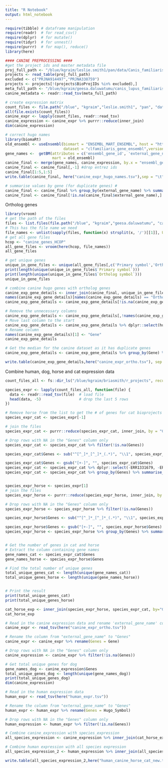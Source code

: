 ```yaml
---
title: "R Notebook"
output: html_notebook
---
```

```r
require(tibble) # dataframe manipulation
require(readr)  # for read_csv()
require(dplyr)  # for mutate()
require(tidyr)  # for unnest()
require(purrr)  # for map(), reduce()
library(here)
```

```r
#### CANINE PREPROCESSING #### 
#get the project ids and master metadata file 
proj_full_path <- "/blue/kgraim/leslie.smith1/pan/data/Canis_familiaris/BioProjIDs.txt"
projects <- read_table(proj_full_path)
excluded <- c("PRJNA914497","PRJNA338759") 
projects <- projects[!(projects$BioProjIDs %in% excluded),]
meta_full_path <- "/blue/kgraim/geesa.daluwatumu/canis_lupus_familiaris/metadata_final_new.txt"
canine_metadata <- readr::read_tsv(meta_full_path)
```

```r
# create expression matrix
count_files <- file.path("/blue", "kgraim","leslie.smith1", "pan", "data", "Canis_familiaris", projects$BioProjIDs, "freya_results", "dexseq_count", paste0(projects$BioProjIDs, ".count"))
all(file.exists(count_files))
canine_expr <- lapply(count_files, readr::read_tsv)
canine_expression <- canine_expr %>% purrr::reduce(inner_join)
dim(canine_expression)
```

```r
# correct hugo names  
library(biomaRt)
old_ensembl <- useEnsembl(biomart = "ENSEMBL_MART_ENSEMBL", host = "https://may2021.archive.ensembl.org",
                          dataset = "clfamiliaris_gene_ensembl",version = 104)
gene_names <-  getBM(attributes = c('ensembl_gene_id', 'external_gene_name'), filters = list(ensembl_gene_id = canine_expression$Genes),
                     mart = old_ensembl)
canine_final <- merge(gene_names, canine_expression, by.x = "ensembl_gene_id", by.y = "Genes")
canine_final <- canine_final[,-1] #drop entrez ids 
canine_final[1:5,1:5]
write.table(canine_final, here("canine_expr_hugo_names.tsv"),sep = "\t", col.names = TRUE, row.names = FALSE)

```
```r
# summarise values by gene (for duplicate genes) # 
canine_final <- canine_final %>% group_by(external_gene_name) %>% summarise_all(median)
canine_final <- canine_final[!is.na(canine_final$external_gene_name),]
```

Ortholog genes
```r
library(vroom)
# get the path of the files
files <- list.files(file.path("/blue", "kgraim","geesa.daluwatumu", "canis_lupus_familiaris","canine_genes_HCOP"), recursive = FALSE)
# This has the file name we need
file_names <- unlist(sapply(files, function(x) strsplit(x, '/')[[1]], USE.NAMES = FALSE ))
# get all gene files
hcop <- "canine_genes_HCOP"
all_gene_files <- vroom(here(hcop, file_names))
all_gene_files

```

```r
# get unique genes
unique_in_gene_files <- unique(all_gene_files[,c('Primary symbol','Ortholog symbol')])
print(length(unique(unique_in_gene_files$`Primary symbol`)))
print(length(unique(unique_in_gene_files$`Ortholog symbol`)))
unique_in_gene_files

```


```r
# combine canine hugo genes with ortholog genes
canine_exp_gene_details <- inner_join(canine_final, unique_in_gene_files, by = join_by(external_gene_name == `Primary symbol`))
names(canine_exp_gene_details)[names(canine_exp_gene_details) == "Ortholog symbol"] <- "human_mapped"
canine_exp_gene_details <- canine_exp_gene_details[!is.na(canine_exp_gene_details$human_mapped),]

```

```r
# Remove the unnecessary columns
canine_exp_gene_details <- canine_exp_gene_details[,!names(canine_exp_gene_details) %in% c("Gene", "description","external_gene_name")]
# Move last column to the start
canine_exp_gene_details <- canine_exp_gene_details %>% dplyr::select(human_mapped, everything())
# Rename column
names(canine_exp_gene_details)[1] <- "Gene"
canine_exp_gene_details
```

```r
# Get the median for the canine dataset as it has duplicate genes
canine_exp_gene_details <- canine_exp_gene_details %>% group_by(Gene) %>% summarise_all(median)
```


```r
write.table(canine_exp_gene_details,here("canine_expr_ortho.tsv"), sep = "\t", col.names = TRUE, row.names = FALSE)

```


Combine human, dog, horse and cat expression data
```r
count_files_all <- fs::dir_ls("/blue/kgraim/briasmith/r_projects", recurse = TRUE, regex = "count$") # find ALL count files in the current directory. Recursively searches
```

```r
species_expr <- lapply(count_files_all, function(file) {
  data <- readr::read_tsv(file)  # load file
  head(data, -5)                 # drop the last 5 rows
})
```
```r
# Remove horse from the list to get the # of genes for cat bioprojects that remain in the list
species_expr_cat <- species_expr[-1]

# join the files 
species_expr_cat <- purrr::reduce(species_expr_cat, inner_join, by = "Genes")

# Drop rows with NA in the "Genes" column only
species_expr_cat <- species_expr_cat %>% filter(!is.na(Genes))

species_expr_cat$Genes <- sub("^[^_]*_[^_]*_(.*)", "\\1", species_expr_cat$Genes)

species_expr_cat$Genes <- gsub("[+-]", "", species_expr_cat$Genes)
species_expr_cat <- species_expr_cat %>% dplyr::select(-ERR1331679, -ERR1331678)
species_expr_cat <- species_expr_cat %>% group_by(Genes) %>% summarise_all(median)


species_expr_horse <- species_expr[1]
# join the files 
species_expr_horse <- purrr::reduce(species_expr_horse, inner_join, by = "Genes")

# Drop rows with NA in the "Genes" column only
species_expr_horse <- species_expr_horse %>% filter(!is.na(Genes))

species_expr_horse$Genes <- sub("^[^_]*_[^_]*_(.*)", "\\1", species_expr_horse$Genes)

species_expr_horse$Genes <- gsub("[+-]", "", species_expr_horse$Genes)
species_expr_horse <- species_expr_horse %>% group_by(Genes) %>% summarise_all(median)


# Get the number of genes in cat and horse
# Extract the column containing gene names
gene_names_cat <- species_expr_cat$Genes
gene_names_horse <- species_expr_horse$Genes

# Find the total number of unique genes
total_unique_genes_cat <- length(unique(gene_names_cat))
total_unique_genes_horse <- length(unique(gene_names_horse))


# Print the result
print(total_unique_genes_cat)
print(total_unique_genes_horse)

```

```r
cat_horse_exp <- inner_join(species_expr_horse, species_expr_cat, by="Genes")
cat_horse_exp
```


```r
# Read in the canine expression data and rename 'external_gene_name' column to 'Genes'
canine_expr <- read_tsv(here("canine_expr_ortho.tsv"))

# Rename the column from "external_gene_name" to "Genes"
canine_expr <- canine_expr %>% rename(Genes = Gene)

# Drop rows with NA in the "Genes" column only
canine_expression <- canine_expr %>% filter(!is.na(Genes))
```

```r
# Get total unique genes for dog
gene_names_dog <- canine_expression$Genes
total_unique_genes_dog <- length(unique(gene_names_dog))
print(total_unique_genes_dog)
dim(canine_expression)
```


```r
# Read in the human expression data 
human_expr <- read_tsv(here("human_expr.tsv"))

# Rename the column from "external_gene_name" to "Genes"
human_expr <- human_expr %>% rename(Genes = Hugo_Symbol)

# Drop rows with NA in the "Genes" column only
human_expression <- human_expr %>% filter(!is.na(Genes))
```


```r
# Combine canine_expression with species_expression
all_species_expression <- canine_expression %>% inner_join(cat_horse_exp, by = "Genes")

# Combine human expression with all species expression
all_species_expression_2 <- human_expression %>% inner_join(all_species_expression, by = "Genes")
```

```r
write.table(all_species_expression_2,here("human_canine_horse_cat_new.tsv"), sep = "\t", col.names = TRUE, row.names = FALSE)
```

